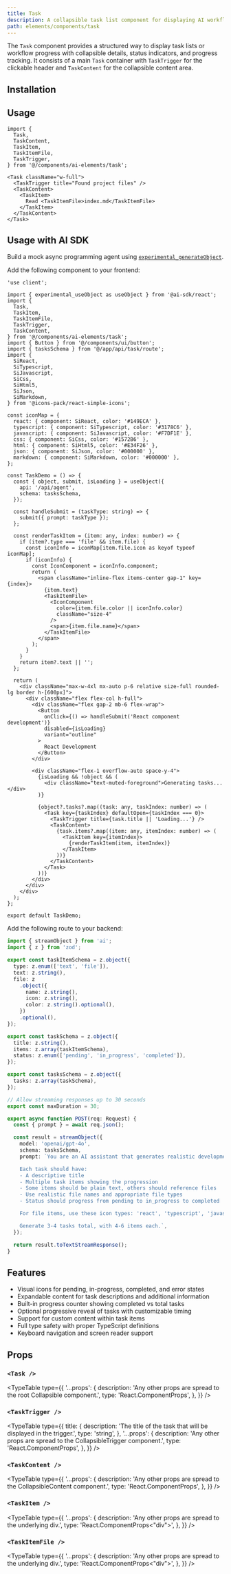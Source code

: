 ```yaml
---
title: Task
description: A collapsible task list component for displaying AI workflow progress, with status indicators and optional descriptions.
path: elements/components/task
---
```


The `Task` component provides a structured way to display task lists or workflow progress with collapsible details, status indicators, and progress tracking. It consists of a main `Task` container with `TaskTrigger` for the clickable header and `TaskContent` for the collapsible content area.

<Preview path="task" />

## Installation

<ElementsInstaller path="task" />

## Usage

```tsx
import {
  Task,
  TaskContent,
  TaskItem,
  TaskItemFile,
  TaskTrigger,
} from '@/components/ai-elements/task';
```

```tsx
<Task className="w-full">
  <TaskTrigger title="Found project files" />
  <TaskContent>
    <TaskItem>
      Read <TaskItemFile>index.md</TaskItemFile>
    </TaskItem>
  </TaskContent>
</Task>
```

## Usage with AI SDK

Build a mock async programming agent using [`experimental_generateObject`](/docs/reference/ai-sdk-ui/use-object).

Add the following component to your frontend:

```tsx filename="app/page.tsx"
'use client';

import { experimental_useObject as useObject } from '@ai-sdk/react';
import {
  Task,
  TaskItem,
  TaskItemFile,
  TaskTrigger,
  TaskContent,
} from '@/components/ai-elements/task';
import { Button } from '@/components/ui/button';
import { tasksSchema } from '@/app/api/task/route';
import {
  SiReact,
  SiTypescript,
  SiJavascript,
  SiCss,
  SiHtml5,
  SiJson,
  SiMarkdown,
} from '@icons-pack/react-simple-icons';

const iconMap = {
  react: { component: SiReact, color: '#149ECA' },
  typescript: { component: SiTypescript, color: '#3178C6' },
  javascript: { component: SiJavascript, color: '#F7DF1E' },
  css: { component: SiCss, color: '#1572B6' },
  html: { component: SiHtml5, color: '#E34F26' },
  json: { component: SiJson, color: '#000000' },
  markdown: { component: SiMarkdown, color: '#000000' },
};

const TaskDemo = () => {
  const { object, submit, isLoading } = useObject({
    api: '/api/agent',
    schema: tasksSchema,
  });

  const handleSubmit = (taskType: string) => {
    submit({ prompt: taskType });
  };

  const renderTaskItem = (item: any, index: number) => {
    if (item?.type === 'file' && item.file) {
      const iconInfo = iconMap[item.file.icon as keyof typeof iconMap];
      if (iconInfo) {
        const IconComponent = iconInfo.component;
        return (
          <span className="inline-flex items-center gap-1" key={index}>
            {item.text}
            <TaskItemFile>
              <IconComponent
                color={item.file.color || iconInfo.color}
                className="size-4"
              />
              <span>{item.file.name}</span>
            </TaskItemFile>
          </span>
        );
      }
    }
    return item?.text || '';
  };

  return (
    <div className="max-w-4xl mx-auto p-6 relative size-full rounded-lg border h-[600px]">
      <div className="flex flex-col h-full">
        <div className="flex gap-2 mb-6 flex-wrap">
          <Button
            onClick={() => handleSubmit('React component development')}
            disabled={isLoading}
            variant="outline"
          >
            React Development
          </Button>
        </div>

        <div className="flex-1 overflow-auto space-y-4">
          {isLoading && !object && (
            <div className="text-muted-foreground">Generating tasks...</div>
          )}

          {object?.tasks?.map((task: any, taskIndex: number) => (
            <Task key={taskIndex} defaultOpen={taskIndex === 0}>
              <TaskTrigger title={task.title || 'Loading...'} />
              <TaskContent>
                {task.items?.map((item: any, itemIndex: number) => (
                  <TaskItem key={itemIndex}>
                    {renderTaskItem(item, itemIndex)}
                  </TaskItem>
                ))}
              </TaskContent>
            </Task>
          ))}
        </div>
      </div>
    </div>
  );
};

export default TaskDemo;
```

Add the following route to your backend:

```ts filename="app/api/agent.ts"
import { streamObject } from 'ai';
import { z } from 'zod';

export const taskItemSchema = z.object({
  type: z.enum(['text', 'file']),
  text: z.string(),
  file: z
    .object({
      name: z.string(),
      icon: z.string(),
      color: z.string().optional(),
    })
    .optional(),
});

export const taskSchema = z.object({
  title: z.string(),
  items: z.array(taskItemSchema),
  status: z.enum(['pending', 'in_progress', 'completed']),
});

export const tasksSchema = z.object({
  tasks: z.array(taskSchema),
});

// Allow streaming responses up to 30 seconds
export const maxDuration = 30;

export async function POST(req: Request) {
  const { prompt } = await req.json();

  const result = streamObject({
    model: 'openai/gpt-4o',
    schema: tasksSchema,
    prompt: `You are an AI assistant that generates realistic development task workflows. Generate a set of tasks that would occur during ${prompt}.

    Each task should have:
    - A descriptive title
    - Multiple task items showing the progression
    - Some items should be plain text, others should reference files
    - Use realistic file names and appropriate file types
    - Status should progress from pending to in_progress to completed

    For file items, use these icon types: 'react', 'typescript', 'javascript', 'css', 'html', 'json', 'markdown'

    Generate 3-4 tasks total, with 4-6 items each.`,
  });

  return result.toTextStreamResponse();
}
```

## Features

- Visual icons for pending, in-progress, completed, and error states
- Expandable content for task descriptions and additional information
- Built-in progress counter showing completed vs total tasks
- Optional progressive reveal of tasks with customizable timing
- Support for custom content within task items
- Full type safety with proper TypeScript definitions
- Keyboard navigation and screen reader support

## Props

### `<Task />`

<TypeTable
  type={{
    '...props': {
      description: 'Any other props are spread to the root Collapsible component.',
      type: 'React.ComponentProps<typeof Collapsible>',
    },
  }}
/>

### `<TaskTrigger />`

<TypeTable
  type={{
    title: {
      description: 'The title of the task that will be displayed in the trigger.',
      type: 'string',
    },
    '...props': {
      description: 'Any other props are spread to the CollapsibleTrigger component.',
      type: 'React.ComponentProps<typeof CollapsibleTrigger>',
    },
  }}
/>

### `<TaskContent />`

<TypeTable
  type={{
    '...props': {
      description: 'Any other props are spread to the CollapsibleContent component.',
      type: 'React.ComponentProps<typeof CollapsibleContent>',
    },
  }}
/>

### `<TaskItem />`

<TypeTable
  type={{
    '...props': {
      description: 'Any other props are spread to the underlying div.',
      type: 'React.ComponentProps<"div">',
    },
  }}
/>

### `<TaskItemFile />`

<TypeTable
  type={{
    '...props': {
      description: 'Any other props are spread to the underlying div.',
      type: 'React.ComponentProps<"div">',
    },
  }}
/>

